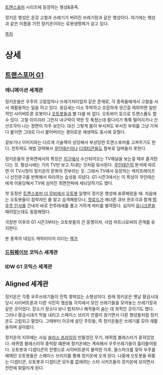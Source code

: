 [[트랜스포머]] 시리즈에 등장하는 행성&종족.

정키온 행성은 온갖 고철과 쓰레기가 버려진 쓰레기장과 같은 행성이다. 여기에는 행성과 같은 이름을 가진 정키온이라는 로봇생명체가 살고 있다. 

[[목차]]

= 상세 =
== [[트랜스포머 G1]] ==
=== 애니메이션 세계관 ===
정키온들은 우주의 고철업자나 쓰레기처리업자 같은 존재로, 각 종족들에게서 고철을 사서 재활용하는 일을 하고 있다. 생김새는 다소 투박하고 조잡하게 생긴걸 제외하면 일반적인 사이버트론 로봇이나 [[오토봇]]들과 별 다를 바 없다. 오토바이 등으로 트랜스폼도 할 수 있다. 고철 이미지라 그런지 내구력이 약한 듯 툭쳤는데 팔다리가 툭툭 떨어지거나 산산조각이 나는 장면이 자주 보인다. 대신 그렇게 몸이 부서져도 부서진 부위를 그냥 가져다 붙이면 그대로 다시 붙어버리는 경이로운 재생력도 동시에 갖췄다. 

겉보기나 이미지와는 다르게 기술력이 상당해서 부상당한 트랜스포머를 고쳐주기도 한다. 전투력도 제법 강력해서 [[쿠인테슨]]이나 [[디셉티콘]]들도 함부로 덤벼들지 못한다. 

정키온들의 문화면에서의 특징은 [[지구]]에서 수신되어오는 TV채널을 보는걸 매우 즐겨한다는 것. 평상시에는 거의 TV만 보고 지내는 것처럼 묘사된다. [[쿠인테슨]]의 분석에 따르면 이 TV시청이 정키온의 문화의 전부라는 듯. 그래서 TV에서 등장하는 캐치프레이즈나 선전문구를 반복해서 따라하는 습성을 지녔다. G1 시즌3에서는 이 특성이 쿠인테슨에게 이용당해서 TV에 심어진 최면전파에 세뇌당하기도 했다. 

첫 등장은 [[트랜스포머 더 무비]]에서 [[오토봇]] 일행이 정키온 행성에 표류해왔을 때. 처음에는 오토봇들이 침략자인 줄 알고 습격해왔으나, [[핫로드]]가 에너존 큐브 한조각과 함께 [[범우주 인사]]를 건네자 바로 전투태세를 풀고 거하게 파티를 벌여줬다. 심지어 [[유니크론]]을 때려잡는데도 동참해줬다.  

극장판 이후의 G1 시즌3부터는 오토봇들의 큰 동맹이자, 사업 파트너로써의 관계를 유지한다. 

본 종족의 네임드 캐릭터이자 리더는 [[렉가]]

=== [[드림웨이브]] 코믹스 세계관 ===

=== IDW G1 코믹스 세계관 ===
   
== Aligned 세계관 ==
정키온은 각종 우주쓰레기들이 잔뜩 쌓여있는 소행성이다. 원래 정키온은 옛날 황금시대 당시 사이버트론과 다른 식민지 행성들 각지에서 모인 쓰레기들을 모아놓는 쓰레기장과 같은 곳이었다. 장소가 장소다 보니 법죄자나 해적들이 숨는 데 최적인 곳이기도 했다. 그러나 황금시대가 막을 내리고 스페이스 브리지 연결이 끊기면서 다른 행성들처럼 정키온도 고립되고 말았다. 그때부터 이곳에 살던 주민들, 즉 정키온들은 쓰레기를 모아 재활용하며 살아왔다.

정키온의 지하에는 사실 [[솔러스 프라임]]이 만들었던 무기, 레퀴엠 블래스터가 묻혀있었다. 레퀴엠 블래스터의 중력장 떄문에 정키온에는 계속해서 우주쓰레기들이 흘러들어왔다. 오토봇과 디셉티콘의 전쟁으로 사이버트론이 몰락한 이후, 올스파크를 찾아 우주를 헤메던 오토봇들은 스페이스 브리지를 통해 정키온에 오게 된다. 나중에 오토봇들 뒤쫒는 디셉티콘, 오토봇과 디셉티콘 모두를 없애려는 스타 시커즈들이 정키온에 모이면서 전란에 휘말리게 된다.
